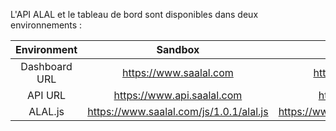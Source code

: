L'API ALAL et le tableau de bord sont disponibles dans deux environnements :

| **Environment** |               **Sandbox**               |                 **Production**                  |
| :-------------: | :-------------------------------------: | :---------------------------------------------: |
|  Dashboard URL  |         https://www.saalal.com          |         https://www.sandbox.saalal.com          |
|     API URL     |       https://www.api.saalal.com        |         https://api.sandbox.saalal.com          |
|     ALAL.js     | https://www.saalal.com/js/1.0.1/alal.js | https://www.sandbox.saalal.com/js/1.0.1/alal.js |
